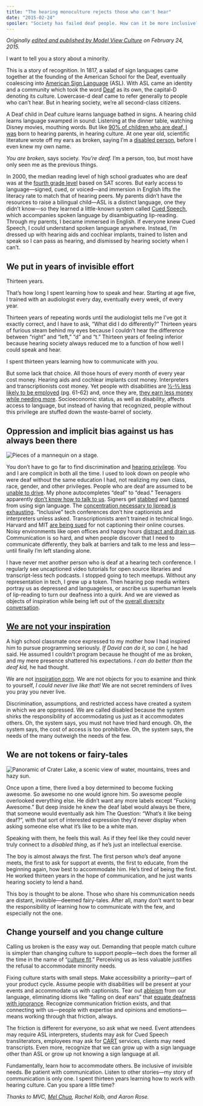 ```yaml
---
title: "The hearing monoculture rejects those who can't hear"
date: "2015-02-24"
spoiler: "Society has failed deaf people. How can it be more inclusive?"
---
```


_Originally [edited and published by Model View Culture](the-hearing-monoculture-rejects-those-who-cant-hear) on February 24, 2015._

I want to tell you a story about a minority.

This is a story of recognition. In 1817, a salad of sign languages came together at the founding of the American School for the Deaf, eventually coalescing into [American Sign Language](http://en.wikipedia.org/wiki/American_Sign_Language) (ASL). With ASL came an identity and a community which took the word [Deaf](http://en.wikipedia.org/wiki/Deaf_culture) as its own, the capital-D denoting its culture. Lowercase-d deaf came to refer generally to people who can’t hear. But in hearing society, we’re all second-class citizens.

A Deaf child in Deaf culture learns language bathed in signs. A hearing child learns language swamped in sound: Listening at the dinner table, watching Disney movies, mouthing words. But like [90% of children who are deaf, I was](http://www.nidcd.nih.gov/health/statistics/pages/quick.aspx) born to hearing parents, in hearing culture. At one year old, scientific literature wrote off my ears as broken, saying I’m a [disabled person](http://en.wikipedia.org/wiki/Social_model_of_disability), before I even knew my own name.

_You are broken,_ says society. _You’re deaf._ I’m a person, too, but most have only seen me as the previous things.

In 2000, the median reading level of high school graduates who are deaf was at the [fourth grade level](http://jdsde.oxfordjournals.org/content/5/4/337.full.pdf) based on SAT scores. But early access to language—signed, cued, or voiced—and immersion in English lifts the literacy rate to match that of hearing peers. My parents didn’t have the resources to raise a bilingual child—ASL is a distinct language, one they didn’t know—so they learned a little-known system called [Cued Speech](http://en.wikipedia.org/wiki/Cued_speech), which accompanies spoken language by disambiguating lip-reading. Through my parents, I became immersed in English. If everyone knew Cued Speech, I could understand spoken language anywhere. Instead, I’m dressed up with hearing aids and cochlear implants, trained to listen and speak so I can pass as hearing, and dismissed by hearing society when I can’t.

## We put in years of invisible effort

Thirteen years.

That’s how long I spent learning how to speak and hear. Starting at age five, I trained with an audiologist every day, eventually every week, of every year.

Thirteen years of repeating words until the audiologist tells me I’ve got it exactly correct, and I have to ask, “What did I do differently?” Thirteen years of furious steam behind my eyes because I couldn’t hear the difference between “right” and “left,” “d” and “t.” Thirteen years of feeling inferior because hearing society always reduced me to a function of how well I could speak and hear.

I spent thirteen years learning how to communicate with _you._

But some lack that choice. All those hours of every month of every year cost money. Hearing aids and cochlear implants cost money. Interpreters and transcriptionists cost money. Yet people with disabilities are [½-⅔ less likely to be employed](http://www.equalityhumanrights.com/sites/default/files/documents/research/14_pay_gaps_across_equalities_review.pdf) (pg. 61-62) and, once they are, [they earn less money while needing more](http://www.disabledinaction.org/census_stats.html). Socioeconomic status, as well as disability, affects access to language, but instead of having that recognized, people without this privilege are stuffed down the waste-barrel of society.

## Oppression and implicit bias against us has always been there

![Pieces of a mannequin on a stage.](/static/images/mannequin.jpg)

You don’t have to go far to find discrimination and [hearing privilege](http://www.deafecho.com/2010/12/hearing-privilege/). You and I are complicit in both all the time. I used to look down on people who were deaf without the same education I had, not realizing my own class, race, gender, and other privileges. People who are deaf are assumed to be [unable to drive](http://hubpages.com/hub/Deaf-People-Drive). My phone autocompletes “deaf” to “dead.” Teenagers apparently [don’t know how to talk to us](http://www.ndcs.org.uk/for_the_media/press_releases/press_release_archive_2012/teenagers_admit_they.html). Signers get [stabbed](http://abcnews.go.com/US/deaf-man-stabbed-sign-language-mistaken-gang-signs/story?id=18213488) and [banned](http://abcnews.go.com/US/story?id=93532) from using sign language. The [concentration necessary to lipread is exhausting](http://limpingchicken.com/2013/06/28/ian-noon-concentration-fatigue/). “Inclusive” tech conferences don’t hire captionists and interpreters unless asked. Transcriptionists aren’t trained in technical lingo. Harvard and MIT [are being sued](http://www.nytimes.com/2015/02/13/education/harvard-and-mit-sued-over-failing-to-caption-online-courses.html) for not captioning their online courses. Noisy environments like open offices and happy hours [distract and drain us](http://www.purdue.edu/newsroom/releases/2012/Q3/study-hearing-impaired-ears-hear-differently-in-noisy-environments.html). Communication is so hard, and when people discover that I need to communicate differently, they balk at barriers and talk to me less and less—until finally I’m left standing alone.

I have never met another person who is deaf at a hearing tech conference. I regularly see uncaptioned video tutorials for open source libraries and transcript-less tech podcasts. I stopped going to tech meetups. Without any representation in tech, I grew up a token. Then hearing pop media writers portray us as depressed and languageless, or ascribe us superhuman levels of lip-reading to turn our deafness into a quirk. And we are viewed as objects of inspiration while being left out of the [overall diversity conversation](http://everydayfeminism.com/2015/01/how-feminism-perpetuates-ableism/).

## [We are not your inspiration](http://www.ted.com/talks/stella_young_i_m_not_your_inspiration_thank_you_very_much)

A high school classmate once expressed to my mother how I had inspired him to pursue programming seriously. _If David can do it, so can I,_ he had said. He assumed I couldn’t program because he thought of me as broken, and my mere presence shattered his expectations. _I can do better than the deaf kid,_ he had thought.

We are not [inspiration porn](http://www.salon.com/2015/02/02/inspiration_porn_is_not_okay_disability_activists_are_not_impressed_with_feel_good_super_bowl_ads/). We are not objects for you to examine and think to yourself, _I could never live like that!_ We are not secret reminders of lives you pray you never live.

Discrimination, assumptions, and restricted access have created a system in which we are oppressed. We are called disabled because the system shirks the responsibility of accommodating us just as it accommodates others. Oh, the system says, you must not have tried hard enough. Oh, the system says, the cost of access is too prohibitive. Oh, the system says, the needs of the many outweigh the needs of the few.

## We are not tokens or fairy-tales

![Panoramic of Crater Lake, a scenic view of water, mountains, trees and hazy sun.](/static/images/craterlake.jpg)

Once upon a time, there lived a boy determined to become fucking awesome. So awesome no one would ignore him. So awesome people overlooked everything else. He didn’t want any more labels except “Fucking Awesome.” But deep inside he knew the deaf label would always be there, that someone would eventually ask him The Question: “What’s it like being deaf?”, with that sort of interested expression they’d never display when asking someone else what it’s like to be a white man.

Speaking with them, he feels this wall. As if they feel like they could never truly connect to a _disabled thing_, as if he’s just an intellectual exercise.

The boy is almost always the first. The first person who’s deaf anyone meets, the first to ask for support at events, the first to educate, from the beginning again, how best to accommodate him. He’s tired of being the first. He worked thirteen years in the hope of communication, and he just wants hearing society to lend a hand.

This boy is thought to be alone. Those who share his communication needs are distant, invisible—deemed fairy-tales. After all, many don’t want to bear the responsibility of learning how to communicate with the few, and especially not the one.

## Change yourself and you change culture

Calling us broken is the easy way out. Demanding that people match culture is simpler than changing culture to support people—tech does the former all the time in the name of “[culture fit](http://www.hcamag.com/hr-news/cultural-fit-a-copout-for-discrimination-180989.aspx).” Perceiving us as less valuable justifies the refusal to accommodate minority needs.

Fixing culture starts with small steps. Make accessibility a priority—part of your product cycle. Assume people with disabilities will be present at your events and accommodate us with captionists. Tear out [ableism](http://en.wikipedia.org/wiki/Ableism) from our language, eliminating idioms like “falling on deaf ears” that [equate deafness with ignorance](http://www.disabilityandrepresentation.com/2013/09/14/ableist-language/). Recognize communication friction exists, and that connecting with us—people with expertise and opinions and emotions—means working through that friction, always.

The friction is different for everyone, so ask what we need. Event attendees may require ASL interpreters, students may ask for Cued Speech transliterators, employees may ask for [CART](http://en.wikipedia.org/wiki/Communication_Access_Real-Time_Translation) services, clients may need transcripts. Even more, recognize that we can grow up with a sign language other than ASL or grow up not knowing a sign language at all.

Fundamentally, learn how to accommodate others. Be inclusive of invisible needs. Be patient with communication. Listen to other stories—my story of communication is only one. I spent thirteen years learning how to work with hearing culture. Can you spare a little time?

_Thanks to MVC, [Mel Chua](http://blog.melchua.com/category/hearing/), Rachel Kolb, and Aaron Rose._
